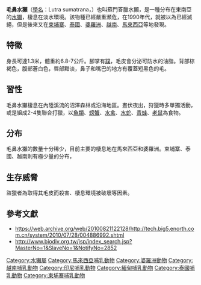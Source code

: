 {{Speciesbox
| name = 毛鼻水獺
| status = EN
| status_system = iucn3.1
| genus = Lutra
| species = sumatrana
| authority = Gray, 1865
| range_map=Hairy-nosed Otter area.png
| range_map_caption=Hairy-nosed Otter range
}}

'''毛鼻水獺'''（[[學名|學名]]：Lutra sumatrana，{{lang-en|Hairy-nosed Otter}}）也叫蘇門答臘水獺，是一種分布在東南亞的[[水獺|水獺]]，棲息在淡水環境。該物種已經嚴重瀕危，在1990年代，就被以為已經滅絕，但是後來又在[[柬埔寨|柬埔寨]]、[[泰國|泰國]]、[[婆羅洲|婆羅洲]]、[[越南|越南]]、[[馬來西亞|馬來西亞]]等地發現。

== 特徵 ==
身長可達1.3米，體重約6.8-7公斤。腳掌有[[蹼|蹼]]，毛皮會分泌可防水的油脂。背部棕褐色，腹部蒼白色，唇部黯淡，鼻子和嘴巴的地方有覆蓋短黑色的毛。

== 習性 ==
毛鼻水獺棲息在內陸溪流的沼澤森林或沿海地區。晝伏夜出，狩獵時多單獨活動，或是組成2-4隻聯合打獵，以[[魚類|魚類]]、[[螃蟹|螃蟹]]、[[水鳥|水禽]]、[[水蛇|水蛇]]、[[青蛙|青蛙]]、[[老鼠|老鼠]]為食物。

== 分布 ==
毛鼻水獺的數量十分稀少，目前主要的棲息地在馬來西亞和婆羅洲。柬埔寨、泰國、越南則有極少量的分布，

== 生存威脅 ==
盜獵者為取得其毛皮而殺害、棲息環境被破壞等因素。

== 參考文獻 ==
* https://web.archive.org/web/20100821122128/http://tech.big5.enorth.com.cn/system/2010/07/28/004886992.shtml
* http://www.biodiv.org.tw/jsp/index_search.jsp?MasterNo=1&SlaveNo=1&NotifyNo=2852{{Dead link|date=2020年7月 |bot=InternetArchiveBot |fix-attempted=yes }}
{{Taxonbar|from=Q751763}}

[[Category:水獺屬|Category:水獺屬]]
[[Category:馬來西亞哺乳動物|Category:馬來西亞哺乳動物]]
[[Category:婆羅洲動物|Category:婆羅洲動物]]
[[Category:越南哺乳動物|Category:越南哺乳動物]]
[[Category:印尼哺乳動物|Category:印尼哺乳動物]]
[[Category:緬甸哺乳動物|Category:緬甸哺乳動物]]
[[Category:泰國哺乳動物|Category:泰國哺乳動物]]
[[Category:柬埔寨哺乳動物|Category:柬埔寨哺乳動物]]
